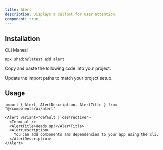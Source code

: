```yaml
---
title: Alert
description: Displays a callout for user attention.
component: true
---
```


<ComponentPreview
  name="alert-demo"
  title="An alert with an icon, title and description."
  description="An alert with an icon, title and description. The title says 'Heads up!' and the description is 'You can add components to your app using the cli.'."
/>

## Installation

<CodeTabs>

<TabsList>
  <TabsTrigger value="cli">CLI</TabsTrigger>
  <TabsTrigger value="manual">Manual</TabsTrigger>
</TabsList>
<TabsContent value="cli">

```bash
npx shadcn@latest add alert
```

</TabsContent>

<TabsContent value="manual">

<Steps>

<Step>Copy and paste the following code into your project.</Step>

<ComponentSource name="alert" title="components/ui/alert.tsx" />

<Step>Update the import paths to match your project setup.</Step>

</Steps>

</TabsContent>

</CodeTabs>

## Usage

```tsx showLineNumbers
import { Alert, AlertDescription, AlertTitle } from "@/components/ui/alert"
```

```tsx showLineNumbers
<Alert variant="default | destructive">
  <Terminal />
  <AlertTitle>Heads up!</AlertTitle>
  <AlertDescription>
    You can add components and dependencies to your app using the cli.
  </AlertDescription>
</Alert>
```